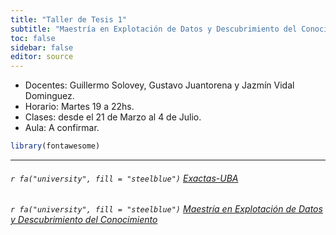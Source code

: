 ```yaml
---
title: "Taller de Tesis 1"
subtitle: "Maestría en Explotación de Datos y Descubrimiento del Conocimiento"
toc: false
sidebar: false
editor: source
---
```


-   Docentes: Guillermo Solovey, Gustavo Juantorena y Jazmín Vidal Dominguez.
-   Horario: Martes 19 a 22hs.
-   Clases: desde el 21 de Marzo al 4 de Julio.
-   Aula: A confirmar.

```r
library(fontawesome)
```

------------------------------------------------------------------------

###### `r fa("university", fill = "steelblue")` [Exactas-UBA](https://exactas.uba.ar)

###### `r fa("university", fill = "steelblue")` [Maestría en Explotación de Datos y Descubrimiento del Conocimiento](http://datamining.dc.uba.ar/datamining/)
